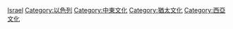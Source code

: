 {{Commonscat|Culture of Israel}}

[[Category:亚洲各国文化|Israel]]
[[Category:以色列|Category:以色列]]
[[Category:中東文化|Category:中東文化]]
[[Category:猶太文化|Category:猶太文化]]
[[Category:西亞文化|Category:西亞文化]]